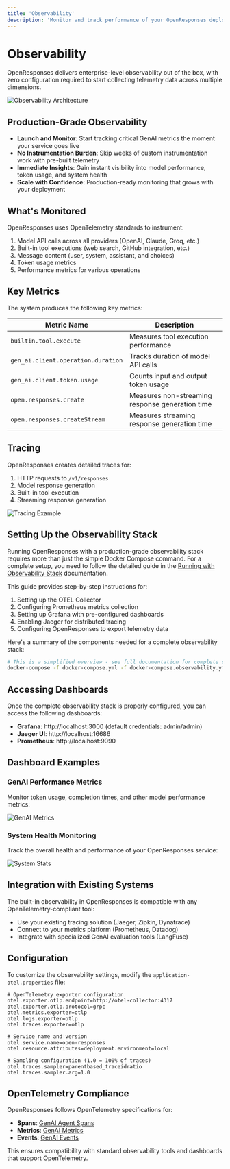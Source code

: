 ```yaml
---
title: 'Observability'
description: 'Monitor and track performance of your OpenResponses deployment'
---
```


# Observability

OpenResponses delivers enterprise-level observability out of the box, with zero configuration required to start collecting telemetry data across multiple dimensions.

<img src="/open-responses/assets/observability.png" alt="Observability Architecture" className="w-full" />

## Production-Grade Observability

- **Launch and Monitor**: Start tracking critical GenAI metrics the moment your service goes live
- **No Instrumentation Burden**: Skip weeks of custom instrumentation work with pre-built telemetry
- **Immediate Insights**: Gain instant visibility into model performance, token usage, and system health
- **Scale with Confidence**: Production-ready monitoring that grows with your deployment

## What's Monitored

OpenResponses uses OpenTelemetry standards to instrument:

1. Model API calls across all providers (OpenAI, Claude, Groq, etc.)
2. Built-in tool executions (web search, GitHub integration, etc.)
3. Message content (user, system, assistant, and choices)
4. Token usage metrics
5. Performance metrics for various operations

## Key Metrics

The system produces the following key metrics:

| Metric Name | Description |
|------------|-------------|
| `builtin.tool.execute` | Measures tool execution performance |
| `gen_ai.client.operation.duration` | Tracks duration of model API calls |
| `gen_ai.client.token.usage` | Counts input and output token usage |
| `open.responses.create` | Measures non-streaming response generation time |
| `open.responses.createStream` | Measures streaming response generation time |

## Tracing

OpenResponses creates detailed traces for:

1. HTTP requests to `/v1/responses`
2. Model response generation
3. Built-in tool execution
4. Streaming response generation

<img src="/open-responses/assets/brave_search_agent_with_groq_stream-traces.png" alt="Tracing Example" className="w-full" />

## Setting Up the Observability Stack

Running OpenResponses with a production-grade observability stack requires more than just the simple Docker Compose command. For a complete setup, you need to follow the detailed guide in the [Running with Observability Stack](https://github.com/masaic-ai-platform/open-responses/blob/main/docs/OR-With-Obs.md) documentation.

This guide provides step-by-step instructions for:

1. Setting up the OTEL Collector
2. Configuring Prometheus metrics collection
3. Setting up Grafana with pre-configured dashboards
4. Enabling Jaeger for distributed tracing
5. Configuring OpenResponses to export telemetry data

Here's a summary of the components needed for a complete observability stack:

```bash
# This is a simplified overview - see full documentation for complete setup
docker-compose -f docker-compose.yml -f docker-compose.observability.yml up -d
```

## Accessing Dashboards

Once the complete observability stack is properly configured, you can access the following dashboards:

- **Grafana**: http://localhost:3000 (default credentials: admin/admin)
- **Jaeger UI**: http://localhost:16686
- **Prometheus**: http://localhost:9090

## Dashboard Examples

### GenAI Performance Metrics

Monitor token usage, completion times, and other model performance metrics:

<img src="/open-responses/assets/Genai-stats.png" alt="GenAI Metrics" className="w-full" />

### System Health Monitoring

Track the overall health and performance of your OpenResponses service:

<img src="/open-responses/assets/Service-stats.png" alt="System Stats" className="w-full" />

## Integration with Existing Systems

The built-in observability in OpenResponses is compatible with any OpenTelemetry-compliant tool:

- Use your existing tracing solution (Jaeger, Zipkin, Dynatrace)
- Connect to your metrics platform (Prometheus, Datadog)
- Integrate with specialized GenAI evaluation tools (LangFuse)

## Configuration

To customize the observability settings, modify the `application-otel.properties` file:

```properties
# OpenTelemetry exporter configuration
otel.exporter.otlp.endpoint=http://otel-collector:4317
otel.exporter.otlp.protocol=grpc
otel.metrics.exporter=otlp
otel.logs.exporter=otlp
otel.traces.exporter=otlp

# Service name and version
otel.service.name=open-responses
otel.resource.attributes=deployment.environment=local

# Sampling configuration (1.0 = 100% of traces)
otel.traces.sampler=parentbased_traceidratio
otel.traces.sampler.arg=1.0
```

## OpenTelemetry Compliance

OpenResponses follows OpenTelemetry specifications for:

- **Spans**: [GenAI Agent Spans](https://opentelemetry.io/docs/specs/semconv/gen-ai/gen-ai-agent-spans/)
- **Metrics**: [GenAI Metrics](https://opentelemetry.io/docs/specs/semconv/gen-ai/gen-ai-metrics/)
- **Events**: [GenAI Events](https://opentelemetry.io/docs/specs/semconv/gen-ai/gen-ai-events/)

This ensures compatibility with standard observability tools and dashboards that support OpenTelemetry. 